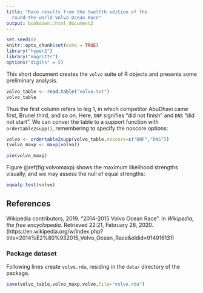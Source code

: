 ```yaml
---
title: "Race results from the twelfth edition of the
  round-the-world Volvo Ocean Race"
output: bookdown::html_document2
---
```


```r
set.seed(0)
knitr::opts_chunk$set(echo = TRUE)
library("hyper2")
library("magrittr")
options("digits" = 5)
```

This short document creates the `volvo` suite of R objects and
presents some preliminary analysis.

```r
volvo_table <- read.table("volvo.txt")
volvo_table
```

Thus the first column refers to leg 1, in which competitor AbuDhavi
came first, Brunel third, and so on.  Here, `DNF` signifies "did not
finish" and `DNS` "did not start".  We can conver the table to a
support function with `ordertable2supp()`, remembering to specify the
noscore options:

```r
volvo <- ordertable2supp(volvo_table,noscore=c("DNF","DNS"))
(volvo_maxp <- maxp(volvo))
```

```r
pie(volvo_maxp)
```

Figure \@ref(fig:volvomaxp) shows the maximum likelihood strengths
visually, and we may assess the null of equal strengths:

```r
equalp.test(volvo)
```


## References {-}

Wikipedia contributors, 2019.  "2014-2015 Volvo Ocean Race".
In _Wikipedia, the free encyclopedia_.  Retrieved 22:21, February
28, 2020.
(https://en.wikipedia.org/w/index.php?title=2014\%E2\%80\%932015_Volvo_Ocean_Race&oldid=914916131)


### Package dataset {-}

Following lines create `volvo.rda`, residing in the `data/` directory of the package.

```r
save(volvo_table,volvo_maxp,volvo,file="volvo.rda")
```

